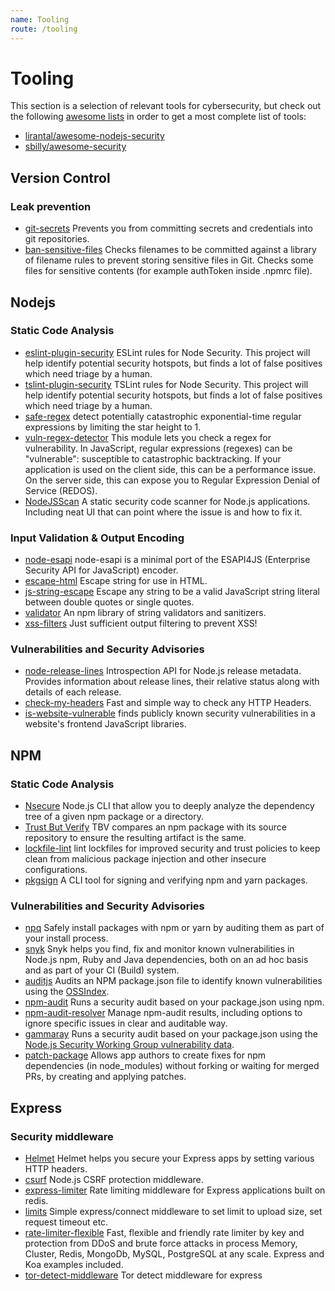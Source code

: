 ```yaml
---
name: Tooling
route: /tooling
---
```


# Tooling

This section is a selection of relevant tools for cybersecurity, but check out the following [awesome lists](https://github.com/sindresorhus/awesome) in order to get a most complete list of tools:

- [lirantal/awesome-nodejs-security](https://github.com/lirantal/awesome-nodejs-security)
- [sbilly/awesome-security](https://github.com/sbilly/awesome-security)

## Version Control

### Leak prevention
- [git-secrets](https://github.com/awslabs/git-secrets) Prevents you from committing secrets and credentials into git repositories.
- [ban-sensitive-files](https://github.com/bahmutov/ban-sensitive-files) Checks filenames to be committed against a library of filename rules to prevent storing sensitive files in Git. Checks some files for sensitive contents (for example authToken inside .npmrc file).

## Nodejs

### Static Code Analysis
- [eslint-plugin-security](https://www.npmjs.com/package/eslint-plugin-security) ESLint rules for Node Security. This project will help identify potential security hotspots, but finds a lot of false positives which need triage by a human.
- [tslint-plugin-security](https://www.npmjs.com/package/tslint-config-security) TSLint rules for Node Security. This project will help identify potential security hotspots, but finds a lot of false positives which need triage by a human.
- [safe-regex](https://www.npmjs.com/package/safe-regex) detect potentially catastrophic exponential-time regular expressions by limiting the star height to 1.
- [vuln-regex-detector](https://www.npmjs.com/package/vuln-regex-detector) This module lets you check a regex for vulnerability. In JavaScript, regular expressions (regexes) can be "vulnerable": susceptible to catastrophic backtracking. If your application is used on the client side, this can be a performance issue. On the server side, this can expose you to Regular Expression Denial of Service (REDOS).
- [NodeJSScan](https://ajinabraham.github.io/NodeJsScan/) A static security code scanner for Node.js applications. Including neat UI that can point where the issue is and how to fix it.

### Input Validation & Output Encoding
- [node-esapi](https://www.npmjs.com/package/node-esapi) node-esapi is a minimal port of the ESAPI4JS (Enterprise Security API for JavaScript) encoder.
- [escape-html](https://www.npmjs.com/package/escape-html) Escape string for use in HTML.
- [js-string-escape](https://www.npmjs.com/package/js-string-escape) Escape any string to be a valid JavaScript string literal between double quotes or single quotes.
- [validator](https://github.com/chriso/validator.js) An npm library of string validators and sanitizers.
- [xss-filters](https://www.npmjs.com/package/xss-filters) Just sufficient output filtering to prevent XSS!

### Vulnerabilities and Security Advisories
- [node-release-lines](https://www.npmjs.com/package/node-release-lines) Introspection API for Node.js release metadata. Provides information about release lines, their relative status along with details of each release.
- [check-my-headers](https://github.com/UlisesGascon/check-my-headers) Fast and simple way to check any HTTP Headers.
- [is-website-vulnerable](https://github.com/lirantal/is-website-vulnerable/) finds publicly known security vulnerabilities in a website's frontend JavaScript libraries.


## NPM

### Static Code Analysis
- [Nsecure](https://github.com/ES-Community/nsecure) Node.js CLI that allow you to deeply analyze the dependency tree of a given npm package or a directory.
- [Trust But Verify](https://github.com/verifynpm/tbv) TBV compares an npm package with its source repository to ensure the resulting artifact is the same.
- [lockfile-lint](https://github.com/lirantal/lockfile-lint) lint lockfiles for improved security and trust policies to keep clean from malicious package injection and other insecure configurations.
- [pkgsign](https://github.com/RedpointGames/pkgsign) A CLI tool for signing and verifying npm and yarn packages.

### Vulnerabilities and Security Advisories
- [npq](https://github.com/lirantal/npq) Safely install packages with npm or yarn by auditing them as part of your install process.
- [snyk](https://www.npmjs.com/package/snyk) Snyk helps you find, fix and monitor known vulnerabilities in Node.js npm, Ruby and Java dependencies, both on an ad hoc basis and as part of your CI (Build) system.
- [auditjs](https://github.com/OSSIndex/auditjs) Audits an NPM package.json file to identify known vulnerabilities using the [OSSIndex](https://ossindex.sonatype.org/rest).
- [npm-audit](https://docs.npmjs.com/cli/audit) Runs a security audit based on your package.json using npm.
- [npm-audit-resolver](https://www.npmjs.com/package/npm-audit-resolver) Manage npm-audit results, including options to ignore specific issues in clear and auditable way.
- [gammaray](https://github.com/nearform/gammaray) Runs a security audit based on your package.json using the [Node.js Security Working Group vulnerability data](https://github.com/nodejs/security-wg/).
- [patch-package](https://www.npmjs.com/package/patch-package) Allows app authors to create fixes for npm dependencies (in node_modules) without forking or waiting for merged PRs, by creating and applying patches.


## Express

### Security middleware
- [Helmet](https://www.npmjs.com/package/helmet) Helmet helps you secure your Express apps by setting various HTTP headers.
- [csurf](https://www.npmjs.com/package/csurf) Node.js CSRF protection middleware.
- [express-limiter](https://www.npmjs.com/package/express-limiter) Rate limiting middleware for Express applications built on redis.
- [limits](https://www.npmjs.com/package/limits) Simple express/connect middleware to set limit to upload size, set request timeout etc.
- [rate-limiter-flexible](https://www.npmjs.com/package/rate-limiter-flexible) Fast, flexible and friendly rate limiter by key and protection from DDoS and brute force attacks in process Memory, Cluster, Redis, MongoDb, MySQL, PostgreSQL at any scale. Express and Koa examples included.
- [tor-detect-middleware](https://github.com/UlisesGascon/tor-detect-middleware) Tor detect middleware for express

